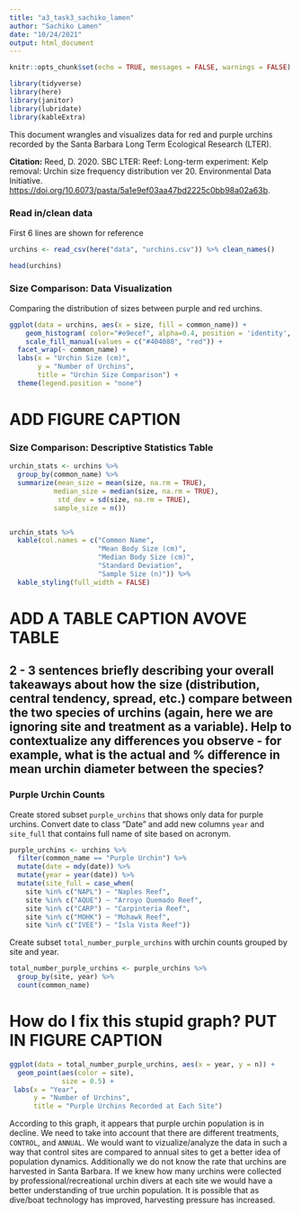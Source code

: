```yaml
---
title: "a3_task3_sachiko_lamen"
author: "Sachiko Lamen"
date: "10/24/2021"
output: html_document
---
```


```r
knitr::opts_chunk$set(echo = TRUE, messages = FALSE, warnings = FALSE)

library(tidyverse)
library(here)
library(janitor)
library(lubridate)
library(kableExtra)
```

This document wrangles and visualizes data for red and purple urchins recorded by the Santa Barbara Long Term Ecological Research (LTER).

**Citation:** Reed, D. 2020. SBC LTER: Reef: Long-term experiment: Kelp removal: Urchin size frequency distribution ver 20. Environmental Data Initiative. <https://doi.org/10.6073/pasta/5a1e9ef03aa47bd2225c0bb98a02a63b>.

### Read in/clean data 

First 6 lines are shown for reference

```r
urchins <- read_csv(here("data", "urchins.csv")) %>% clean_names()

head(urchins)
```

### Size Comparison: Data Visualization

Comparing the distribution of sizes between purple and red urchins.

```r

ggplot(data = urchins, aes(x = size, fill = common_name)) +
    geom_histogram( color="#e9ecef", alpha=0.4, position = 'identity', bins = "10") +
    scale_fill_manual(values = c("#404080", "red")) +
  facet_wrap(~ common_name) +
  labs(x = "Urchin Size (cm)",
       y = "Number of Urchins",
       title = "Urchin Size Comparison") + 
  theme(legend.position = "none")

```

# ADD FIGURE CAPTION

### Size Comparison: Descriptive Statistics Table

```r
urchin_stats <- urchins %>%
  group_by(common_name) %>%
  summarize(mean_size = mean(size, na.rm = TRUE),
           median_size = median(size, na.rm = TRUE),
            std_dev = sd(size, na.rm = TRUE),
           sample_size = n())


urchin_stats %>%
  kable(col.names = c("Common Name",
                      "Mean Body Size (cm)", 
                      "Median Body Size (cm)",
                      "Standard Deviation",
                      "Sample Size (n)")) %>% 
  kable_styling(full_width = FALSE)
```
# ADD A TABLE CAPTION AVOVE TABLE

## 2 - 3 sentences briefly describing your overall takeaways about how the size (distribution, central tendency, spread, etc.) compare between the two species of urchins (again, here we are ignoring site and treatment as a variable). Help to contextualize any differences you observe - for example, what is the actual and % difference in mean urchin diameter between the species? 

### Purple Urchin Counts

Create stored subset `purple_urchins` that shows only data for purple urchins. Convert date to class "Date" and add new columns `year` and `site_full` that contains full name of site based on acronym.

```r
purple_urchins <- urchins %>%
  filter(common_name == "Purple Urchin") %>%
  mutate(date = mdy(date)) %>%
  mutate(year = year(date)) %>%
  mutate(site_full = case_when(
    site %in% c("NAPL") ~ "Naples Reef",
    site %in% c("AQUE") ~ "Arroyo Quemado Reef",
    site %in% c("CARP") ~ "Carpinteria Reef",
    site %in% c("MOHK") ~ "Mohawk Reef",
    site %in% c("IVEE") ~ "Isla Vista Reef"))

```

Create subset `total_number_purple_urchins` with urchin counts grouped by site and year.

```r
total_number_purple_urchins <- purple_urchins %>%
  group_by(site, year) %>%
  count(common_name)

```

# How do I fix this stupid graph? PUT IN FIGURE CAPTION

```r
ggplot(data = total_number_purple_urchins, aes(x = year, y = n)) +
  geom_point(aes(color = site),
             size = 0.5) +
 labs(x = "Year",
      y = "Number of Urchins",
      title = "Purple Urchins Recorded at Each Site")
```
According to this graph, it appears that purple urchin population is in decline. We need to take into account that there are different treatments, `CONTROL`, and `ANNUAL`. We would want to vizualize/analyze the data in such a way that control sites are compared to annual sites to get a better idea of population dynamics. Additionally we do not know the rate that urchins are harvested in Santa Barbara. If we knew how many urchins were collected by professional/recreational urchin divers at each site we would have a better understanding of true urchin population. It is possible that as dive/boat technology has improved, harvesting pressure has increased.



